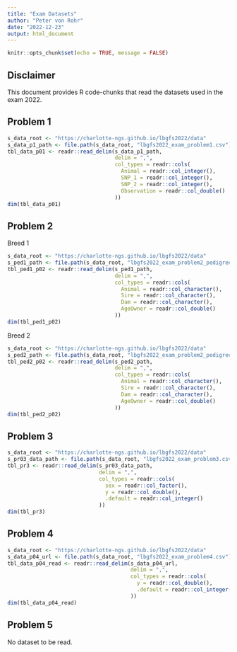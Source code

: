 ```yaml
---
title: "Exam Datasets"
author: "Peter von Rohr"
date: "2022-12-23"
output: html_document
---
```


```r
knitr::opts_chunk$set(echo = TRUE, message = FALSE)
```

## Disclaimer
This document provides R code-chunks that read the datasets used in the exam 2022.


## Problem 1

```r
s_data_root <- "https://charlotte-ngs.github.io/lbgfs2022/data"
s_data_p1_path <- file.path(s_data_root, "lbgfs2022_exam_problem1.csv")
tbl_data_p01 <- readr::read_delim(s_data_p1_path, 
                                  delim = ",",
                                  col_types = readr::cols(
                                    Animal = readr::col_integer(),
                                    SNP_1 = readr::col_integer(),
                                    SNP_2 = readr::col_integer(),
                                    Observation = readr::col_double()
                                  ))
dim(tbl_data_p01)
```


## Problem 2

Breed 1

```r
s_data_root <- "https://charlotte-ngs.github.io/lbgfs2022/data"
s_ped1_path <- file.path(s_data_root, "lbgfs2022_exam_problem2_pedigree1.csv")
tbl_ped1_p02 <- readr::read_delim(s_ped1_path, 
                                  delim = ",",
                                  col_types = readr::cols(
                                    Animal = readr::col_character(),
                                    Sire = readr::col_character(),
                                    Dam = readr::col_character(),
                                    AgeOwner = readr::col_double()
                                  ))
dim(tbl_ped1_p02)
```

Breed 2

```r
s_data_root <- "https://charlotte-ngs.github.io/lbgfs2022/data"
s_ped2_path <- file.path(s_data_root, "lbgfs2022_exam_problem2_pedigree2.csv")
tbl_ped2_p02 <- readr::read_delim(s_ped2_path, 
                                  delim = ",",
                                  col_types = readr::cols(
                                    Animal = readr::col_character(),
                                    Sire = readr::col_character(),
                                    Dam = readr::col_character(),
                                    AgeOwner = readr::col_double()
                                  ))
dim(tbl_ped2_p02)
```


## Problem 3

```r
s_data_root <- "https://charlotte-ngs.github.io/lbgfs2022/data"
s_pr03_data_path <- file.path(s_data_root, "lbgfs2022_exam_problem3.csv")
tbl_pr3 <- readr::read_delim(s_pr03_data_path, 
                             delim = ",",
                             col_types = readr::cols(
                               sex = readr::col_factor(),
                               y = readr::col_double(),
                               .default = readr::col_integer()
                             ))
dim(tbl_pr3)
```


## Problem 4

```r
s_data_root <- "https://charlotte-ngs.github.io/lbgfs2022/data"
s_data_p04_url <- file.path(s_data_root, "lbgfs2022_exam_problem4.csv")
tbl_data_p04_read <- readr::read_delim(s_data_p04_url, 
                                       delim = ",",
                                       col_types = readr::cols(
                                         y = readr::col_double(),
                                         .default = readr::col_integer()
                                       ))
dim(tbl_data_p04_read)
```


## Problem 5

No dataset to be read.


